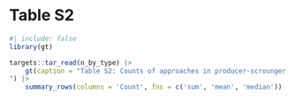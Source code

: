 # Table S2


```r
#| include: false
library(gt)
```

```r
targets::tar_read(n_by_type) |>
	gt(caption = "Table S2: Counts of approaches in producer-scrounger dynamics literature. Approaches used in the reviewed literature (Table S1) were classified as producer-scrounger dynamic models using evolutionary game theory appproaches, empirical tests, other approaches, or not relevant. Some articles used multiple approaches therefore the total count is larger than the total number of articles reviewed. Other approaches included, for example, agent-based simulations and genetic algorithms. Approaches were deemed not relevant when they did not explicitly model or test producer-scrounger dynamics and included them solely in the article's keywords, introduction or discussion content. Counts are summarized using mean, median and total sum of counts across approaches.  
") |>
	summary_rows(columns = 'Count', fns = c('sum', 'mean', 'median'))
```
